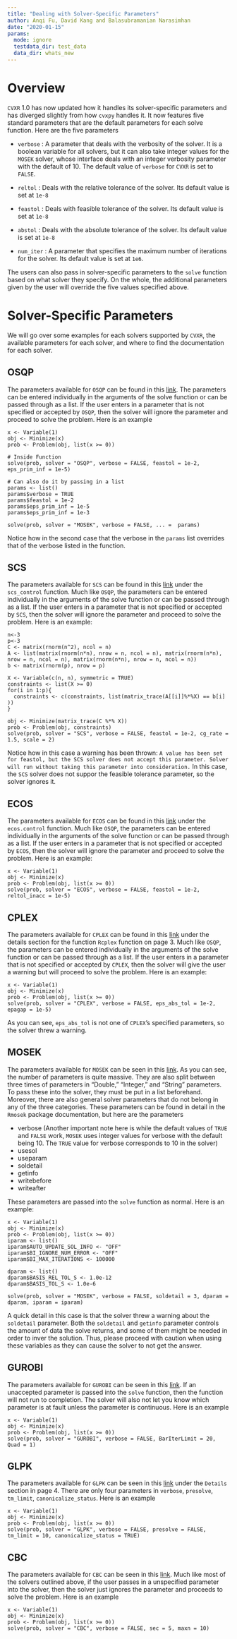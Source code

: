 ```yaml
---
title: "Dealing with Solver-Specific Parameters"
author: Anqi Fu, David Kang and Balasubramanian Narasimhan
date: "2020-01-15"
params:
  mode: ignore
  testdata_dir: test_data
  data_dir: whats_new
---
```


# Overview

`CVXR` 1.0 has now updated how it handles its solver-specific parameters and has diverged slightly from how `cvxpy` handles it. It now features five standard parameters that are the default parameters for each solve function. Here are the five parameters

* `verbose` : A parameter that deals with the verbosity of the solver. It is a boolean variable for all solvers, but it can also take integer values for the `MOSEK` solver, whose interface deals with an integer verbosity parameter with the default of 10. The default value of `verbose` for `CVXR` is set to `FALSE`.

* `reltol` : Deals with the relative tolerance of the solver. Its default value is set at `1e-8`

* `feastol` : Deals with feasible tolerance of the solver. Its default value is set at `1e-8`

* `abstol` : Deals with the absolute tolerance of the solver. Its default value is set at `1e-8`

* `num_iter` : A parameter that specifies the maximum number of iterations for the solver. Its default value is set at `1e6`.

The users can also pass in solver-specific parameters to the `solve` function based on what solver they specify. On the whole, the additional parameters given by the user will override the five values specified above.

# Solver-Specific Parameters

We will go over some examples for each solvers supported by `CVXR`, the available parameters for each solver, and where to find the documentation for each solver. 

## OSQP

The parameters available for `OSQP` can be found in this [link](https://osqp.org/docs/interfaces/solver_settings.html). The parameters can be entered individually in the arguments of the solve function or can be passed through as a list. If the user enters in a parameter that is not specified or accepted by `OSQP`, then the solver will ignore the parameter and proceed to solve the problem. Here is an example

    x <- Variable(1)
    obj <- Minimize(x)
    prob <- Problem(obj, list(x >= 0))
    
    # Inside Function
    solve(prob, solver = "OSQP", verbose = FALSE, feastol = 1e-2, eps_prim_inf = 1e-5)
    
    # Can also do it by passing in a list
    params <- list()
    params$verbose = TRUE
    params$feastol = 1e-2
    params$eps_prim_inf = 1e-5
    params$eps_prim_inf = 1e-3
  
    solve(prob, solver = "MOSEK", verbose = FALSE, ... =  params)
    
Notice how in the second case that the verbose in the `params` list overrides that of the verbose listed in the function.

## SCS

The parameters available for `SCS` can be found in this [link](https://cran.r-project.org/web/packages/scs/scs.pdf) under the `scs_control` function. Much like `OSQP`, the parameters can be entered individually in the arguments of the solve function or can be passed through as a list. If the user enters in a parameter that is not specified or accepted by `SCS`, then the solver will ignore the parameter and proceed to solve the problem. Here is an example:

    n<-3
    p<-3
    C <- matrix(rnorm(n^2), ncol = n)
    A <- list(matrix(rnorm(n*n), nrow = n, ncol = n), matrix(rnorm(n*n), nrow = n, ncol = n), matrix(rnorm(n*n), nrow = n, ncol = n))
    b <- matrix(rnorm(p), nrow = p)
    
    X <- Variable(c(n, n), symmetric = TRUE)
    constraints <- list(X >= 0)
    for(i in 1:p){
      constraints <- c(constraints, list(matrix_trace(A[[i]]%*%X) == b[i] ))
    }

    obj <- Minimize(matrix_trace(C %*% X))
    prob <- Problem(obj, constraints)
    solve(prob, solver = "SCS", verbose = FALSE, feastol = 1e-2, cg_rate = 1.5, scale = 2)
    
Notice how in this case a warning has been thrown: `A value has been set for feastol, but the SCS solver does not accept this parameter. Solver will run without taking this parameter into consideration.` In this case, the `SCS` solver does not suppor the feasible tolerance parameter, so the solver ignores it.

## ECOS

The parameters available for `ECOS` can be found in this [link](https://cran.r-project.org/web/packages/ECOSolveR/ECOSolveR.pdf) under the `ecos.control` function. Much like `OSQP`, the parameters can be entered individually in the arguments of the solve function or can be passed through as a list. If the user enters in a parameter that is not specified or accepted by `ECOS`, then the solver will ignore the parameter and proceed to solve the problem. Here is an example:

    x <- Variable(1)
    obj <- Minimize(x)
    prob <- Problem(obj, list(x >= 0))
    solve(prob, solver = "ECOS", verbose = FALSE, feastol = 1e-2, reltol_inacc = 1e-5)
    

## CPLEX

The parameters available for `CPLEX` can be found in this [link](https://cran.r-project.org/web/packages/Rcplex/Rcplex.pdf) under the details section for the function `Rcplex` function on page 3. Much like `OSQP`, the parameters can be entered individually in the arguments of the solve function or can be passed through as a list. If the user enters in a parameter that is not specified or accepted by `CPLEX`, then the solver will give the user a warning but will proceed to solve the problem. Here is an example:

    x <- Variable(1)
    obj <- Minimize(x)
    prob <- Problem(obj, list(x >= 0))
    solve(prob, solver = "CPLEX", verbose = FALSE, eps_abs_tol = 1e-2, epagap = 1e-5)
    
As you can see, `eps_abs_tol` is not one of `CPLEX`'s specified parameters, so the solver threw a warning.

## MOSEK

The parameters available for `MOSEK` can be seen in this [link](https://docs.mosek.com/9.1/rmosek/parameters.html#doc-all-parameter-list). As you can see, the number of parameters is quite massive. They are also split between three times of parameters in "Double," "Integer," and "String" parameters. To pass these into the solver, they must be put in a list beforehand. Moreover, there are also general solver parameters that do not belong in any of the three categories. These parameters can be found in detail in the `Rmosek` package documentation, but here are the parameters

* verbose (Another important note here is while the default values of `TRUE` and `FALSE` work, `MOSEK` uses integer values for verbose with the default being 10. The `TRUE` value for verbose corresponds to 10 in the solver)
* usesol
* useparam
* soldetail
* getinfo
* writebefore
* writeafter

These parameters are passed into the `solve` function as normal. Here is an example:

    x <- Variable(1)
    obj <- Minimize(x)
    prob <- Problem(obj, list(x >= 0))
    iparam <- list()
    iparam$AUTO_UPDATE_SOL_INFO <- "OFF"
    iparam$BI_IGNORE_NUM_ERROR <- "OFF"
    iparam$BI_MAX_ITERATIONS <- 100000
    
    dparam <- list()
    dparam$BASIS_REL_TOL_S <- 1.0e-12
    dparam$BASIS_TOL_S <- 1.0e-6
    
    solve(prob, solver = "MOSEK", verbose = FALSE, soldetail = 3, dparam = dparam, iparam = iparam)
    
A quick detail in this case is that the solver threw a warning about the `soldetail` parameter. Both the `soldetail` and `getinfo` parameter controls the amount of data the solve returns, and some of them might be needed in order to inver the solution. Thus, please proceed with caution when using these variables as they can cause the solver to not get the answer.

## GUROBI

The parameters available for `GUROBI` can be seen in this [link](https://www.gurobi.com/documentation/6.5/refman/parameters.html#sec:Parameters). If an unaccepted parameter is passed into the `solve` function, then the function will not run to completion. The solver will also not let you know which parameter is at fault unless the parameter is continuous. Here is an example

    x <- Variable(1)
    obj <- Minimize(x)
    prob <- Problem(obj, list(x >= 0))
    solve(prob, solver = "GUROBI", verbose = FALSE, BarIterLimit = 20, Quad = 1)
    
    
## GLPK

The parameters available for `GLPK` can be seen in this [link](https://cran.r-project.org/web/packages/Rglpk/Rglpk.pdf) under the `Details` section in page 4. There are only four parameters in `verbose`, `presolve`, `tm_limit`, `canonicalize_status`. Here is an example
  
    x <- Variable(1)
    obj <- Minimize(x)
    prob <- Problem(obj, list(x >= 0))
    solve(prob, solver = "GLPK", verbose = FALSE, presolve = FALSE, tm_limit = 10, canonicalize_status = TRUE)
    
    
## CBC

The parameters available for `CBC` can be seen in this [link](https://projects.coin-or.org/CoinBinary/export/1059/OptimizationSuite/trunk/Installer/files/doc/cbcCommandLine.pdf). Much like most of the solvers outlined above, if the user passes in a unspecified parameter into the solver, then the solver just ignores the parameter and proceeds to solve the problem. Here is an example

    x <- Variable(1)
    obj <- Minimize(x)
    prob <- Problem(obj, list(x >= 0))
    solve(prob, solver = "CBC", verbose = FALSE, sec = 5, maxn = 10)